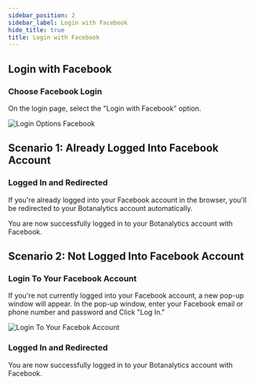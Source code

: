 ```yaml
---
sidebar_position: 2
sidebar_label: Login with Facebook
hide_title: true
title: Login with Facebook
---
```



## Login with Facebook

### Choose Facebook Login

On the login page, select the "Login with Facebook" option.

<img src={LoginOptionsFacebook} alt="Login Options Facebook" />

## Scenario 1: Already Logged Into Facebook Account

### Logged In and Redirected

If you're already logged into your Facebook account in the browser, you'll be redirected to your Botanalytics account automatically.

You are now successfully logged in to your Botanalytics account with Facebook.

## Scenario 2: Not Logged Into Facebook Account

### Login To Your Facebook Account

If you're not currently logged into your Facebook account, a new pop-up window will appear. In the pop-up window, enter your Facebook email or phone number and password and Click "Log In."

<img src={LoginWithFacebook} alt="Login To Your Facebok Account" />

### Logged In and Redirected

You are now successfully logged in to your Botanalytics account with Facebook.




